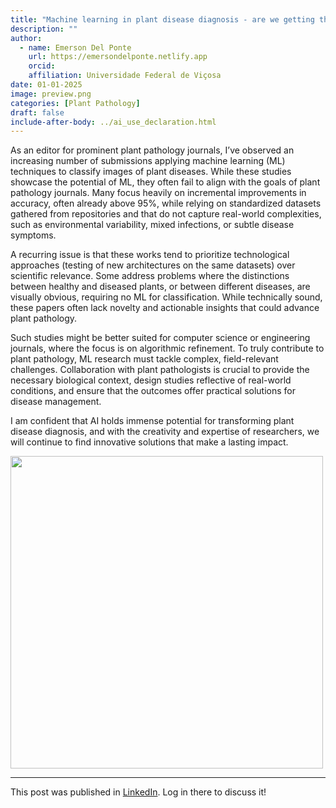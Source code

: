 ```yaml
---
title: "Machine learning in plant disease diagnosis - are we getting there?"
description: ""
author:
  - name: Emerson Del Ponte
    url: https://emersondelponte.netlify.app
    orcid: 
    affiliation: Universidade Federal de Viçosa
date: 01-01-2025
image: preview.png
categories: [Plant Pathology] 
draft: false 
include-after-body: ../ai_use_declaration.html
---
```


As an editor for prominent plant pathology journals, I've observed an increasing number of submissions applying machine learning (ML) techniques to classify images of plant diseases. While these studies showcase the potential of ML, they often fail to align with the goals of plant pathology journals. Many focus heavily on incremental improvements in accuracy, often already above 95%, while relying on standardized datasets gathered from repositories and that do not capture real-world complexities, such as environmental variability, mixed infections, or subtle disease symptoms.

A recurring issue is that these works tend to prioritize technological approaches (testing of new architectures on the same datasets) over scientific relevance. Some address problems where the distinctions between healthy and diseased plants, or between different diseases, are visually obvious, requiring no ML for classification. While technically sound, these papers often lack novelty and actionable insights that could advance plant pathology.

Such studies might be better suited for computer science or engineering journals, where the focus is on algorithmic refinement. To truly contribute to plant pathology, ML research must tackle complex, field-relevant challenges. Collaboration with plant pathologists is crucial to provide the necessary biological context, design studies reflective of real-world conditions, and ensure that the outcomes offer practical solutions for disease management.

I am confident that AI holds immense potential for transforming plant disease diagnosis, and with the creativity and expertise of researchers, we will continue to find innovative solutions that make a lasting impact.

![](preview.png){fig-align="center" width="500"}

------------------------------------------------------------------------

This post was published in [LinkedIn](https://www.linkedin.com/posts/emerson-m-del-ponte-61678ba1_machine-learning-in-plant-disease-diagnosis-activity-7280289462050246656-Vdux?utm_source=share&utm_medium=member_desktop). Log in there to discuss it!
